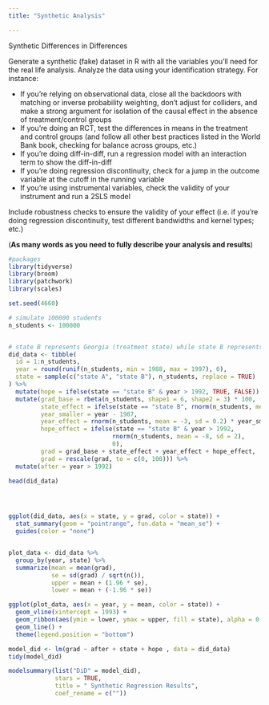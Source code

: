```yaml
---
title: "Synthetic Analysis"

---
```


Synthetic Differences in Differences


Generate a synthetic (fake) dataset in R with all the variables you'll need for the real life analysis. Analyze the data using your identification strategy. For instance:

- If you're relying on observational data, close all the backdoors with matching or inverse probability weighting, don't adjust for colliders, and make a strong argument for isolation of the causal effect in the absence of treatment/control groups
- If you're doing an RCT, test the differences in means in the treatment and control groups (and follow all other best practices listed in the World Bank book, checking for balance across groups, etc.)
- If you're doing diff-in-diff, run a regression model with an interaction term to show the diff-in-diff
- If you're doing regression discontinuity, check for a jump in the outcome variable at the cutoff in the running variable
- If you're using instrumental variables, check the validity of your instrument and run a 2SLS model

Include robustness checks to ensure the validity of your effect (i.e. if you're doing regression discontinuity, test different bandwidths and kernel types; etc.)

(**As many words as you need to fully describe your analysis and results**)

```r
#packages
library(tidyverse)
library(broom)
library(patchwork)
library(scales)
```





```r
set.seed(4660)

# simulate 100000 students
n_students <- 100000


# state B represents Georgia (treatment state) while state B represents control state
did_data <- tibble(
  id = 1:n_students,
  year = round(runif(n_students, min = 1988, max = 1997), 0),
  state = sample(c("state A", "state B"), n_students, replace = TRUE)
) %>%
  mutate(hope = ifelse(state == "state B" & year > 1992, TRUE, FALSE)) %>%
  mutate(grad_base = rbeta(n_students, shape1 = 6, shape2 = 3) * 100,
         state_effect = ifelse(state == "state B", rnorm(n_students, mean = 4, sd = 2), 0),
         year_smaller = year - 1987,
         year_effect = rnorm(n_students, mean = -3, sd = 0.2) * year_smaller,
         hope_effect = ifelse(state == "state B" & year > 1992,
                             rnorm(n_students, mean = -8, sd = 2),
                             0),
         grad = grad_base + state_effect + year_effect + hope_effect,
         grad = rescale(grad, to = c(0, 100))) %>%
  mutate(after = year > 1992)

head(did_data)





```


```r
ggplot(did_data, aes(x = state, y = grad, color = state)) +
  stat_summary(geom = "pointrange", fun.data = "mean_se") +
  guides(color = "none")



```
```r
plot_data <- did_data %>%
  group_by(year, state) %>%
  summarize(mean = mean(grad),
            se = sd(grad) / sqrt(n()),
            upper = mean + (1.96 * se),
            lower = mean + (-1.96 * se))

ggplot(plot_data, aes(x = year, y = mean, color = state)) +
  geom_vline(xintercept = 1993) +
  geom_ribbon(aes(ymin = lower, ymax = upper, fill = state), alpha = 0.3, color = FALSE) +
  geom_line() +
  theme(legend.position = "bottom")


```
```r
model_did <- lm(grad ~ after + state + hope , data = did_data)
tidy(model_did)

modelsummary(list("DiD" = model_did),
             stars = TRUE,
             title = " Synthetic Regression Results",
             coef_rename = c(""))

```

